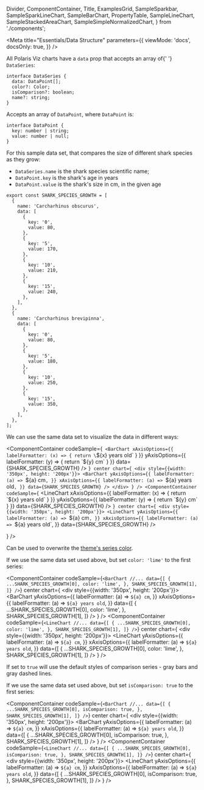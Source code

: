 
  Divider,
  ComponentContainer,
  Title,
  ExamplesGrid,
  SampleSparkbar,
  SampleSparkLineChart,
  SampleBarChart,
  PropertyTable,
  SampleLineChart,
  SampleStackedAreaChart,
  SampleSimpleNormalizedChart,
} from './components';

<Meta
  title="Essentials/Data Structure"
  parameters={{
    viewMode: 'docs',
    docsOnly: true,
  }}
/>

<PolarisVizProvider>

<div style={{ margin: '0 auto', maxWidth: '800px', color: 'white'}}>
<Title>🧪 Data Structure</Title>

<p>
  All Polaris Viz charts have a <code>data</code> prop that accepts an array of{' '}
  <code>DataSeries</code>:
</p>

```tsx
interface DataSeries {
  data: DataPoint[];
  color?: Color;
  isComparison?: boolean;
  name?: string;
}
```

<Divider />
<Title type="h2">Properties</Title>

<Title type="h3">
  <code>DataSeries.data</code>
</Title>

Accepts an array of `DataPoint`, where `DataPoint` is:

```tsx
interface DataPoint {
  key: number | string;
  value: number | null;
}
```

<Title type="h4">Examples:</Title>
For this sample data set, that compares the size of different shark species as they
grow:

- <code>DataSeries.name</code> is the shark species scientific name;
- <code>DataPoint.key</code> is the shark's age in years
- <code>DataPoint.value</code> is the shark's size in cm, in the given age

```tsx
export const SHARK_SPECIES_GROWTH = [
  {
    name: 'Carcharhinus obscurus',
    data: [
      {
        key: '0',
        value: 80,
      },
      {
        key: '5',
        value: 170,
      },
      {
        key: '10',
        value: 210,
      },
      {
        key: '15',
        value: 240,
      },
    ],
  },
  {
    name: 'Carcharhinus brevipinna',
    data: [
      {
        key: '0',
        value: 80,
      },
      {
        key: '5',
        value: 180,
      },
      {
        key: '10',
        value: 250,
      },
      {
        key: '15',
        value: 350,
      },
    ],
  },
];
```

We can use the same data set to visualize the data in different ways:

<ExamplesGrid cols={2}>

<ComponentContainer
  codeSample={`
  <BarChart
    xAxisOptions={{
      labelFormatter: (x) => {
        return \`\${x} years old\`
      }
    }}
    yAxisOptions={{
      labelFormatter: (y) => {
        return \`\${y} cm\`
      }
    }}
    data={SHARK_SPECIES_GROWTH}
  />
`}
  center
  chart={
    <div style={{width: '350px', height: '200px'}}>
      <BarChart
        yAxisOptions={{
          labelFormatter: (a) => `${a} cm`,
        }}
        xAxisOptions={{
          labelFormatter: (a) => `${a} years old`,
        }}
        data={SHARK_SPECIES_GROWTH}
      />
    </div>
  }
/>
<ComponentContainer
  codeSample={`
  <LineChart
    xAxisOptions={{
      labelFormatter: (x) => {
        return \`\${x} years old\`
      }
    }}
    yAxisOptions={{
      labelFormatter: (y) => {
        return \`\${y} cm\`
      }
    }}
    data={SHARK_SPECIES_GROWTH}
  />
`}
  center
  chart={
    <div style={{width: '350px', height: '200px'}}>
      <LineChart
        yAxisOptions={{
          labelFormatter: (a) => `${a} cm`,
        }}
        xAxisOptions={{
          labelFormatter: (a) => `${a} years old`,
        }}
        data={SHARK_SPECIES_GROWTH}
      />
    </div>
  }
/>

</ExamplesGrid>

<Title type="h3">
  <code>DataSeries.color</code>
</Title>

Can be used to overwrite the <a href='/docs/docs-themes-theme-definition--page&viewMode=docs#titleAnchor-1913'>theme's series color</a>.

<Title type="h4">Examples:</Title>

If we use the same data set used above, but set `color: 'lime'` to the first series:

<ExamplesGrid cols={2}>

<ComponentContainer
  codeSample={`
  <BarChart
     //...
     data={[
        {
          ...SHARK_SPECIES_GROWTH[0],
          color: 'lime',
        },
        SHARK_SPECIES_GROWTH[1],
      ]}
  />
`}
  center
  chart={
    <div style={{width: '350px', height: '200px'}}>
      <BarChart
        yAxisOptions={{
          labelFormatter: (a) => `${a} cm`,
        }}
        xAxisOptions={{
          labelFormatter: (a) => `${a} years old`,
        }}
        data={[
          {
            ...SHARK_SPECIES_GROWTH[0],
            color: 'lime',
          },
          SHARK_SPECIES_GROWTH[1],
        ]}
      />
    </div>
  }
/>
<ComponentContainer
  codeSample={`
  <LineChart
    //...
     data={[
      {
        ...SHARK_SPECIES_GROWTH[0],
        color: 'lime',
      },
      SHARK_SPECIES_GROWTH[1],
    ]}
  />
`}
  center
  chart={
    <div style={{width: '350px', height: '200px'}}>
      <LineChart
        yAxisOptions={{
          labelFormatter: (a) => `${a} cm`,
        }}
        xAxisOptions={{
          labelFormatter: (a) => `${a} years old`,
        }}
        data={[
          {
            ...SHARK_SPECIES_GROWTH[0],
            color: 'lime',
          },
          SHARK_SPECIES_GROWTH[1],
        ]}
      />
    </div>
  }
/>

</ExamplesGrid>

<Title type="h3">
  <code>DataSeries.isComparison</code>
</Title>

If set to `true` will use the default styles of comparison series - gray bars and gray dashed lines.

<Title type="h4">Examples:</Title>

If we use the same data set used above, but set `isComparison: true` to the first series:

<ExamplesGrid cols={2}>

<ComponentContainer
  codeSample={`
  <BarChart
     //...
     data={[
        {
          ...SHARK_SPECIES_GROWTH[0],
          isComparison: true,
        },
        SHARK_SPECIES_GROWTH[1],
      ]}
  />
`}
  center
  chart={
    <div style={{width: '350px', height: '200px'}}>
      <BarChart
        yAxisOptions={{
          labelFormatter: (a) => `${a} cm`,
        }}
        xAxisOptions={{
          labelFormatter: (a) => `${a} years old`,
        }}
        data={[
          {
            ...SHARK_SPECIES_GROWTH[0],
            isComparison: true,
          },
          SHARK_SPECIES_GROWTH[1],
        ]}
      />
    </div>
  }
/>
<ComponentContainer
  codeSample={`
  <LineChart
    //...
     data={[
      {
        ...SHARK_SPECIES_GROWTH[0],
        isComparison: true,
      },
      SHARK_SPECIES_GROWTH[1],
    ]}
  />
`}
  center
  chart={
    <div style={{width: '350px', height: '200px'}}>
      <LineChart
        yAxisOptions={{
          labelFormatter: (a) => `${a} cm`,
        }}
        xAxisOptions={{
          labelFormatter: (a) => `${a} years old`,
        }}
        data={[
          {
            ...SHARK_SPECIES_GROWTH[0],
            isComparison: true,
          },
          SHARK_SPECIES_GROWTH[1],
        ]}
      />
    </div>
  }
/>

</ExamplesGrid>
</div>
</PolarisVizProvider>
